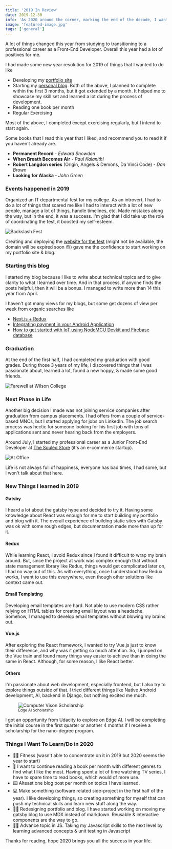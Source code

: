 ```yaml
---
title: '2019 In Review'
date: 2019-12-30
info: 'As 2020 around the corner, marking the end of the decade, I wanted to review what happened in my life this year and what I want to achieve in 2020.'
image: 'featured-image.jpg'
tags: ['general']
---
```



<Quote
  phase="When faced with a choice, always choose the one that pushes you the most, increases your growth and personal prowess."
  cite="The 5 A.M Club"
/>

A lot of things changed this year from studying to transitioning to a professional career as a Front-End Developer. Overall this year had a lot of positives for me.

I had made some new year resolution for 2019 of things that I wanted to do like

- Developing my [portfolio site](https://jibin.tech)
- Starting my [personal blog](https://blog.jibin.tech). Both of the above, I planned to complete within the first 3 months, but it got extended by a month. It helped me to showcase my skill set and learned a lot during the process of development.
- Reading one book per month
- Regular Exercising

Most of the above, I completed except exercising regularly, but I intend to start again.

Some books that I read this year that I liked, and recommend you to read it if you haven't already are.

- **Permanent Record** - *Edward Snowden*
- **When Breath Becomes Air** - *Paul Kalanithi*
- **Robert Langdon series** (Origin, Angels & Demons, Da Vinci Code) - *Dan Brown*
- **Looking for Alaska** - *John Green*

### Events happened in 2019
Organized an IT departmental fest for my college. As an introvert, I had to do a lot of things that scared me like I had to interact with a lot of new people, manage a lot of things, handle timelines, etc. Made mistakes along the way, but in the end, it was a success. I'm glad that I did take up the role of coordinating the fest, it boosted my self-esteem.


![Backslash Fest](backslash-stage.jpg)

Creating and deploying the [website for the fest](https://backslashfest.org) (might not be available, the domain will be expired soon 😓) gave me the confidence to start working on my portfolio site & blog.

### Starting this blog
I started my blog because I like to write about technical topics and to give clarity to what I learned over time. And in that process, if anyone finds the posts helpful, then it will be a bonus. I managed to write more than 14 this year from April.

I haven't got many views for my blogs, but some get dozens of view per week from organic searches like

- [Next.js + Redux](https://blog.jibin.tech/nextjs+redux/)
- [Integrating payment in your Android Application](https://blog.jibin.tech/integrating-payment-in-android-app/)
- [How to get started with IoT using NodeMCU Devkit and Firebase database](https://blog.jibin.tech/connecting-nodemcu-to-firebase/)

### Graduation

At the end of the first half, I had completed my graduation with good grades. During those 3 years of my life, I discovered things that I was passionate about, learned a lot, found a new hoppy,  & made some good friends.

<img src="farewell-wilson-college.jpg" alt="Farewell at Wilson College" />

### Next Phase in Life

Another big decision I made was not joining service companies after graduation from campus placements. I had offers from a couple of service-based MNCs, but I started applying for jobs on LinkedIn. The job search process was hectic for someone looking for his first job with tons of applications sent and never hearing back from the employers.

Around July, I started my professional career as a Junior Front-End Developer at [The Souled Store](https://thesouledstore.com) (it's an e-commerce startup).

![At Office](working-at-the-souled-store.jpg)

Life is not always full of happiness, everyone has bad times, I had some, but I won't talk about that here.

### New Things I learned In 2019
#### Gatsby
I heard a lot about the gatsby hype and decided to try it. Having some knowledge about React was enough for me to start building my portfolio and blog with it. The overall experience of building static sites with Gatsby was ok with some rough edges, but documentation made more than up for it.

#### Redux
While learning React, I avoid Redux since I found it difficult to wrap my brain around. But, since the project at work was complex enough that without state management library like Redux, things would get complicated later on, I had no way out of this. As with everything, once I understood how Redux works, I want to use this everywhere, even though other solutions like context came out.

#### Email Templating
Developing email templates are hard. Not able to use modern CSS rather relying on HTML tables for creating email layout was a headache. Somehow, I managed to develop email templates without blowing my brains out.

#### Vue.js
After exploring the React framework, I wanted to try Vue.js just to know their difference, and why was it getting so much attention. So, I jumped on the Vue train and found many things way easier to achieve than in doing the same in React. Although, for some reason, I like React better.

#### Others
I'm passionate about web development, especially frontend, but I also try to explore things outside of that. I tried different things like Native Android development, AI, backend in Django, but nothing excited me much.

<figure class="figure w-25 m-auto figure--right">
 <img src="Intel-Scholarship.jpg" alt="Computer Vison Scholarship" class="" />
 <figcaption class="text-center">
 <small>Edge AI Scholarship</small>
 </figcaption>
</figure>

I got an opportunity from Udacity to explore on Edge AI. I will be completing the initial course in the first quarter or another 4 months if I receive a scholarship for the nano-degree program.

### Things I Want To Learn/Do in 2020

- 🏋️‍♀️ Fitness (wasn't able to concentrate on it in 2019 but 2020 seems the year to start)
- 📖 I want to continue reading a book per month with different genres to find what I like the most. Having spent a lot of time watching TV series, I have to spare time to read books, which would of more use.
- ⌨️ Alteast one blog post per month on topics I have learned. 
- 💻 Make something (software related side-project in the first half of the year). I like developing things, so creating something for myself that can push my technical skills and learn new stuff along the way.
- 🏃‍♂️ Redesigning portfolio and blog. I have started working on moving my gatsby blog to use MDX instead of markdown. Reusable & interactive components are the way to go.
- 👷‍♂️ Advance topic in JS. Taking my Javascript skills to the next level by learning advanced concepts & unit testing in Javascript

Thanks for reading, hope 2020 brings you all the success in your life.

<Quote
  phase="Today’s accomplishments were yesterday’s impossibilities."
  cite="Robert H. Schuller"
/>

